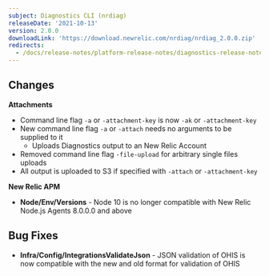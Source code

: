 ```yaml
---
subject: Diagnostics CLI (nrdiag)
releaseDate: '2021-10-13'
version: 2.0.0
downloadLink: 'https://download.newrelic.com/nrdiag/nrdiag_2.0.0.zip'
redirects:
  - /docs/release-notes/platform-release-notes/diagnostics-release-notes/diagnostics-cli-200
---
```


## Changes

**Attachments**

* Command line flag `-a` or `-attachment-key` is now `-ak` or `-attachment-key`
* New command line flag `-a` or `-attach` needs no arguments to be supplied to it
  * Uploads Diagnostics output to an New Relic Account
* Removed command line flag `-file-upload` for arbitrary single files uploads
* All output is uploaded to S3 if specified with `-attach` or `-attachment-key`

**New Relic APM**

* **Node/Env/Versions** - Node 10 is no longer compatible with New Relic Node.js Agents 8.0.0.0 and above

## Bug Fixes

* **Infra/Config/IntegrationsValidateJson** - JSON validation of OHIS is now compatible with the new and old format for validation of OHIS
